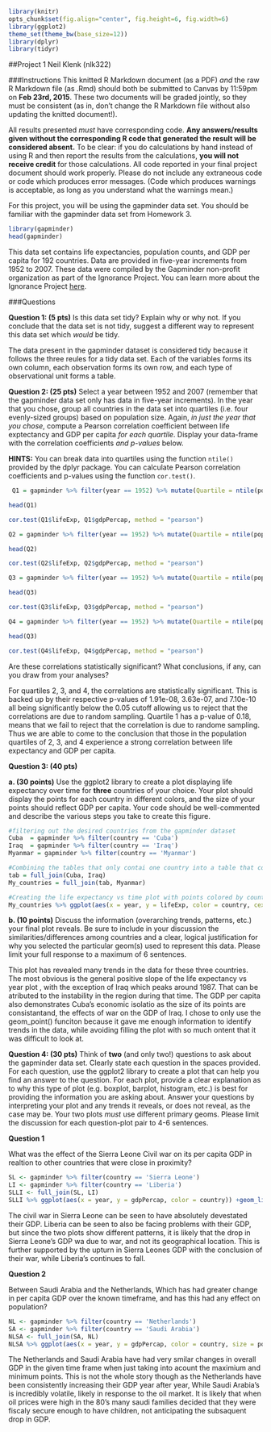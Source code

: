 ```r
library(knitr)
opts_chunk$set(fig.align="center", fig.height=6, fig.width=6)
library(ggplot2)
theme_set(theme_bw(base_size=12))
library(dplyr)
library(tidyr)
```

##Project 1
Neil Klenk (nlk322)

###Instructions
This knitted R Markdown document (as a PDF) *and* the raw R Markdown file (as .Rmd) should both be submitted to Canvas by 11:59pm on **Feb 23rd, 2015**. These two documents will be graded jointly, so they must be consistent (as in, don't change the R Markdown file without also updating the knitted document!).

All results presented *must* have corresponding code. **Any answers/results given without the corresponding R code that generated the result will be considered absent.** To be clear: if you do calculations by hand instead of using R and then report the results from the calculations, **you will not receive credit** for those calculations. All code reported in your final project document should work properly. Please do not include any extraneous code or code which produces error messages. (Code which produces warnings is acceptable, as long as you understand what the warnings mean.)

For this project, you will be using the gapminder data set. You should be familiar with the gapminder data set from Homework 3.
```r
library(gapminder)
head(gapminder)
```
This data set contains life expectancies, population counts, and GDP per capita for 192 countries. Data are provided in five-year increments from 1952 to 2007. These data were compiled by the Gapminder non-profit organization as part of the Ignorance Project. You can learn more about the Ignorance Project [here](http://www.gapminder.org/ignorance/).


###Questions

**Question 1: (5 pts)**
Is this data set tidy? Explain why or why not. If you conclude that the data set is not tidy, suggest a different way to represent this data set which *would* be tidy.

The data present in the gapminder dataset is considered tidy because it follows the three reules for a tidy data set. Each of the variables forms its own column, each observation forms its own row, and each type of observational unit forms a table. 


**Question 2: (25 pts)**
Select a year between 1952 and 2007 (remember that the gapminder data set only has data in five-year increments). In the year that you chose, group all countries in the data set into quartiles (i.e. four evenly-sized groups) based on population size.  Again, *in just the year that you chose*, compute a Pearson correlation coefficient between life exptectancy and GDP per capita *for each quartile*. Display your data-frame with the correlation coefficients *and p-values* below.

**HINTS:** You can break data into quartiles using the function `ntile()` provided by the dplyr package. You can calculate Pearson correlation coefficients and p-values using the function `cor.test()`. 

```r
 Q1 = gapminder %>% filter(year == 1952) %>% mutate(Quartile = ntile(pop,4)) %>% filter(Quartile == '1')

head(Q1)

cor.test(Q1$lifeExp, Q1$gdpPercap, method = "pearson")

Q2 = gapminder %>% filter(year == 1952) %>% mutate(Quartile = ntile(pop,4)) %>% filter(Quartile == '2')

head(Q2)

cor.test(Q2$lifeExp, Q2$gdpPercap, method = "pearson")

Q3 = gapminder %>% filter(year == 1952) %>% mutate(Quartile = ntile(pop,4)) %>% filter(Quartile == '3')

head(Q3)

cor.test(Q3$lifeExp, Q3$gdpPercap, method = "pearson")

Q4 = gapminder %>% filter(year == 1952) %>% mutate(Quartile = ntile(pop,4)) %>% filter(Quartile == '4')

head(Q3)

cor.test(Q4$lifeExp, Q4$gdpPercap, method = "pearson")

```

Are these correlations statistically significant? What conclusions, if any, can you draw from your analyses?

For quartiles 2, 3, and 4, the correlations are statistically significant. This is backed up by their respective p-values of 1.91e-08, 3.63e-07, and 7.10e-10 all being significantly below the 0.05 cutoff allowing us to reject that the correlations are due to random sampling. Quartile 1 has a p-value of 0.18, means that we fail to reject that the correlation is due to randome sampling. Thus we are able to come to the conclusion that those in the population quartiles of 2, 3, and 4 experience a strong correlation between life expectancy and GDP per capita. 

**Question 3: (40 pts)**

   **a. (30 points)** Use the ggplot2 library to create a plot displaying life expectancy over time for **three** countries of your choice. Your plot should display the points for each country in different colors, and the size of your points should reflect GDP per capita. Your code should be well-commented and describe the various steps you take to create this figure. 


```r
#filtering out the desired countries from the gapminder dataset
Cuba  = gapminder %>% filter(country == 'Cuba')
Iraq  = gapminder %>% filter(country == 'Iraq')
Myanmar = gapminder %>% filter(country == 'Myanmar')

#Combining the tables that only contai one country into a table that contains all of the desired countries
tab = full_join(Cuba, Iraq)
My_countries = full_join(tab, Myanmar)

#Creating the life expectancy vs time plot with points colored by country and with points scaled proportionally to the GDP at that time
My_countries %>% ggplot(aes(x = year, y = lifeExp, color = country, cex = gdpPercap)) + geom_point()
```


  **b. (10 points)** Discuss the information (overarching trends, patterns, etc.) your final plot reveals. Be sure to include in your discussion the similarities/differences among countries and a clear, logical justification for why you selected the particular geom(s) used to represent this data. Please limit your full response to a maximum of 6 sentences.
  
This plot has revealed many trends in the data for these three countries. The most obvious is the general positive slope of the life expectancy vs year plot , with the exception of Iraq which peaks around 1987. That can be atributed to the instability in the region during that time. The GDP per capita also demonstrates Cuba's economic isolatio as the size of its points are consistantand, the effects of war on the GDP of Iraq. I chose to only use the geom_point() funciton because it gave me enough information to identify trends in the data, while avoiding filling the plot with so much ontent that it was difficult to look at. 


**Question 4: (30 pts)**
Think of **two** (and only two!) questions to ask about the gapminder data set. Clearly state each question in the spaces provided. For each question, use the ggplot2 library to create a plot that can help you find an answer to the question. For each plot, provide a clear explanation as to why this type of plot (e.g. boxplot, barplot, histogram, etc.) is best for providing the information you are asking about. Answer your questions by interpreting your plot and any trends it reveals, or does not reveal, as the case may be. Your two plots *must* use different primary geoms. Please limit the discussion for each question-plot pair to 4-6 sentences.

**Question 1**

What was the effect of the Sierra Leone Civil war on its per capita GDP in realtion to other countries that were close in proximity?

```r
SL <- gapminder %>% filter(country == 'Sierra Leone')
LI <- gapminder %>% filter(country == 'Liberia')
SLLI <- full_join(SL, LI)
SLLI %>% ggplot(aes(x = year, y = gdpPercap, color = country)) +geom_line()
```

The civil war in Sierra Leone can be seen to have absolutely devestated their GDP. Liberia can be seen to also be facing problems with their GDP, but since the two plots show different patterns, it is likely that the drop in Sierra Leone's GDP wa due to war, and not its geographical location. This is further supported by the upturn in Sierra Leones GDP with the conclusion of their war, while Liberia's continues to fall. 

**Question 2**

Between Saudi Arabia and the Netherlands, Which has had greater change in per capita GDP over the known timeframe, and has this had any effect on population?

```r
NL <- gapminder %>% filter(country == 'Netherlands')
SA <- gapminder %>% filter(country == 'Saudi Arabia')
NLSA <- full_join(SA, NL)
NLSA %>% ggplot(aes(x = year, y = gdpPercap, color = country, size = pop)) + geom_point() + geom_smooth(method = 'lm', color = 'black') + facet_wrap(~country)
```

The Netherlands and Saudi Arabia have had very smilar changes in overall GDP in the given time frame when just taking into acount the maximium and minimum points. This is not the whole story though as the Netherlands have been consistently increasing their GDP year after year, While Saudi Arabia's is incredibly volatile, likely in response to the oil market. It is likely that when oil prices were high in the 80's many saudi families decided that they were fiscaly secure enough to have children, not anticipating the subsaquent drop in GDP.

